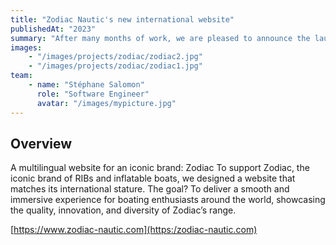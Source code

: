 ```yaml
---
title: "Zodiac Nautic's new international website"
publishedAt: "2023"
summary: "After many months of work, we are pleased to announce the launch of the new Zodiac Nautic website in 6 languages."
images:
    - "/images/projects/zodiac/zodiac2.jpg"
    - "/images/projects/zodiac/zodiac1.jpg"
team:
    - name: "Stéphane Salomon"
      role: "Software Engineer"
      avatar: "/images/mypicture.jpg"
---
```


## Overview

A multilingual website for an iconic brand: Zodiac
To support Zodiac, the iconic brand of RIBs and inflatable boats, we designed a website that matches its international stature. The goal? To deliver a smooth and immersive experience for boating enthusiasts around the world, showcasing the quality, innovation, and diversity of Zodiac’s range.

[https://www.zodiac-nautic.com](https:/zodiac-nautic.com)
